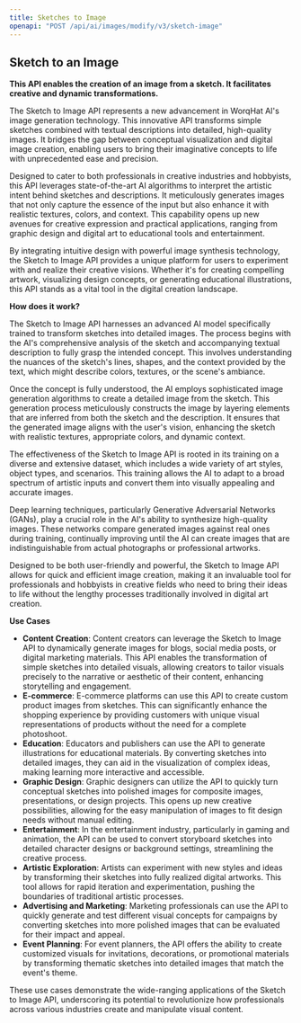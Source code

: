 ```yaml
---
title: Sketches to Image
openapi: "POST /api/ai/images/modify/v3/sketch-image"
---
```



## Sketch to an Image

**This API enables the creation of an image from a sketch. It facilitates creative and dynamic transformations.**

The Sketch to Image API represents a new advancement in WorqHat AI's image generation technology. This innovative API transforms simple sketches combined with textual descriptions into detailed, high-quality images. It bridges the gap between conceptual visualization and digital image creation, enabling users to bring their imaginative concepts to life with unprecedented ease and precision.

Designed to cater to both professionals in creative industries and hobbyists, this API leverages state-of-the-art AI algorithms to interpret the artistic intent behind sketches and descriptions. It meticulously generates images that not only capture the essence of the input but also enhance it with realistic textures, colors, and context. This capability opens up new avenues for creative expression and practical applications, ranging from graphic design and digital art to educational tools and entertainment.

By integrating intuitive design with powerful image synthesis technology, the Sketch to Image API provides a unique platform for users to experiment with and realize their creative visions. Whether it's for creating compelling artwork, visualizing design concepts, or generating educational illustrations, this API stands as a vital tool in the digital creation landscape.

**How does it work?**

The Sketch to Image API harnesses an advanced AI model specifically trained to transform sketches into detailed images. The process begins with the AI's comprehensive analysis of the sketch and accompanying textual description to fully grasp the intended concept. This involves understanding the nuances of the sketch's lines, shapes, and the context provided by the text, which might describe colors, textures, or the scene's ambiance.

Once the concept is fully understood, the AI employs sophisticated image generation algorithms to create a detailed image from the sketch. This generation process meticulously constructs the image by layering elements that are inferred from both the sketch and the description. It ensures that the generated image aligns with the user's vision, enhancing the sketch with realistic textures, appropriate colors, and dynamic context.

The effectiveness of the Sketch to Image API is rooted in its training on a diverse and extensive dataset, which includes a wide variety of art styles, object types, and scenarios. This training allows the AI to adapt to a broad spectrum of artistic inputs and convert them into visually appealing and accurate images.

Deep learning techniques, particularly Generative Adversarial Networks (GANs), play a crucial role in the AI's ability to synthesize high-quality images. These networks compare generated images against real ones during training, continually improving until the AI can create images that are indistinguishable from actual photographs or professional artworks.

Designed to be both user-friendly and powerful, the Sketch to Image API allows for quick and efficient image creation, making it an invaluable tool for professionals and hobbyists in creative fields who need to bring their ideas to life without the lengthy processes traditionally involved in digital art creation.

**Use Cases**

- **Content Creation**: Content creators can leverage the Sketch to Image API to dynamically generate images for blogs, social media posts, or digital marketing materials. This API enables the transformation of simple sketches into detailed visuals, allowing creators to tailor visuals precisely to the narrative or aesthetic of their content, enhancing storytelling and engagement.
- **E-commerce**: E-commerce platforms can use this API to create custom product images from sketches. This can significantly enhance the shopping experience by providing customers with unique visual representations of products without the need for a complete photoshoot.
- **Education**: Educators and publishers can use the API to generate illustrations for educational materials. By converting sketches into detailed images, they can aid in the visualization of complex ideas, making learning more interactive and accessible.
- **Graphic Design**: Graphic designers can utilize the API to quickly turn conceptual sketches into polished images for composite images, presentations, or design projects. This opens up new creative possibilities, allowing for the easy manipulation of images to fit design needs without manual editing.
- **Entertainment**: In the entertainment industry, particularly in gaming and animation, the API can be used to convert storyboard sketches into detailed character designs or background settings, streamlining the creative process.
- **Artistic Exploration**: Artists can experiment with new styles and ideas by transforming their sketches into fully realized digital artworks. This tool allows for rapid iteration and experimentation, pushing the boundaries of traditional artistic processes.
- **Advertising and Marketing**: Marketing professionals can use the API to quickly generate and test different visual concepts for campaigns by converting sketches into more polished images that can be evaluated for their impact and appeal.
- **Event Planning**: For event planners, the API offers the ability to create customized visuals for invitations, decorations, or promotional materials by transforming thematic sketches into detailed images that match the event's theme.

These use cases demonstrate the wide-ranging applications of the Sketch to Image API, underscoring its potential to revolutionize how professionals across various industries create and manipulate visual content.


